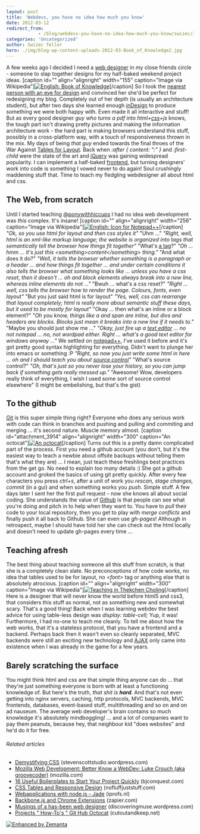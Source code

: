 ```yaml
---
layout: post
title: 'Webdevs, you have no idea how much you know'
date: 2012-03-12
redirect_from: 
            - /blog/webdevs-you-have-no-idea-how-much-you-know/swizec/3891
categories: 'Uncategorized'
author: Swizec Teller
hero: ./img/blog-wp-content-uploads-2012-03-Book_of_Knowledge2.jpg
---
```

A few weeks ago I decided I need a [web designer](http://en.wikipedia.org/wiki/Web_design "Web design") in my close friends circle - someone to slap together designs for my half-baked weekend project ideas. \[caption id="" align="alignright" width="155" caption="Image via Wikipedia"][![English: Book of Knowledge](./img/blog-wp-content-uploads-2012-03-Book_of_Knowledge2.jpg "English: Book of Knowledge")](http://commons.wikipedia.org/wiki/File:Book_of_Knowledge.jpg)\[/caption] So I took the [nearest person with an eye for design](http://twitter.com/ponywithhiccups) and convinced her she'd be perfect for redesigning my blog. Completely out of her depth (is usually an architecture student), but after two days she learned enough [inDesign](http://www.adobe.com/products/indesign/main.html "Adobe InDesign") to produce something we were both happy with. Even made it all interactive and stuff! But as every good designer _guy who turns a pdf into html+[css](http://en.wikipedia.org/wiki/Cascading_Style_Sheets "Cascading Style Sheets")+js_ knows, the tough part isn't drawing pretty pictures and making the information architecture work - the hard part is making browsers understand this stuff, possibly in a cross-platform way, with a touch of responsiveness thrown in the mix. My days of being _that guy_ ended towards the final throes of the War Against [Tables for Layout](http://en.wikipedia.org/wiki/Tableless_web_design "Tableless web design"). Back when _:after { content: ":" }_ and _:first-child_ were the state of the art and [jQuery](http://jquery.com/ "JQuery") was gaining widespread popularity. I can implement a half-baked [frontend](http://en.wikipedia.org/wiki/Front_and_back_ends "Front and back ends"), but turning designers' work into code is something I vowed never to do again! Soul crushingly maddening stuff that. Time to teach my fledgling webdesigner all about html and css.

## The Web, from scratch

Until I started teaching [@ponywithhiccups](http://twitter.com/ponywithhiccups) I had no idea web development was _this_ complex. It's insane! \[caption id="" align="alignright" width="256" caption="Image via Wikipedia"][![English: Icon for Notepad++](./img/blog-wp-content-uploads-2012-03-Notepad_plus_plus2.png "English: Icon for Notepad++")](http://commons.wikipedia.org/wiki/File:Notepad_plus_plus.png)\[/caption] _"Ok, so you use html for layout and then css styles it"_ "Uhm ..." _"Right, well, html is an xml-like markup language; the website is organized into tags that semantically tell the browser how things fit together"_ "What's [a tag](http://en.wikipedia.org/wiki/HTML_element "HTML element")?" _"Oh ... hmm ... it's just this &lt;something>content&lt;/something> thing."_ "And what does it do?" _"Well, it tells the browser whether something is a paragraph or a header ... and how things fit together ... and under certain conditions it also tells the browser what something looks like ... unless you have a css reset, then it doesn't ... oh and block elements always break into a new line, whereas inline elements do not ..."_ "Bwuh ... what's a css reset?" _"Right ... well, css tells the browser how to render the page. Colours, fonts, even layout"_ "But you just said html is for layout" _"Yes, well, css can rearrange that layout completely; html is really more about semantic stuff these days, but it used to be mostly for layout"_ "Okay ... then what's an inline or a block element?" _"Oh you know, things like a and span are inline, but divs and headers are blocks. Blocks just mean it breaks into a new line if it needs to."_ "Maybe you should just show me ..." _"Okay, just fire up a [text editor](http://en.wikipedia.org/wiki/Text_editor "Text editor") ... no not notepad ... no, not wordpad either. Right ... what's a good text editor for windows anyway ..."_ We settled on [notepad++](http://www.notepad-plus-plus.org/ "Notepad++"), I've used it before and it's got pretty good syntax highlighting for everything. Didn't want to plunge her into emacs or something :P _"Right, so now you just write some html in here ... oh and I should teach you about [source control](http://en.wikipedia.org/wiki/Revision_control "Revision control")"_ "What's source control?" _"Oh, that's just so you never lose your history, so you can jump back if something gets really messed up."_ "Awesome! Wow, developers really think of everything, I wish I used some sort of source control elsewhere" (I might be embelishing, but that's the gist)

## To the github

[Git](http://git-scm.com "Git (software)") is this super simple thing right? Everyone who does any serious work with code can think in branches and pushing and pulling and commiting and merging ... it's second nature. Muscle memory almost. \[caption id="attachment_3914" align="alignright" width="300" caption="An octocat"][![An octocat](./img/blog-wp-content-uploads-2012-03-4325726291_7535aa8037-300x199.jpg "An octocat")](http://swizec.com/blog/wp-content/uploads/2012/03/4325726291_7535aa8037.jpg)\[/caption] Turns out this is a pretty damn complicated part of the process. First you need a github account (you don't, but it's the easiest way to teach a newbie about offsite backups without telling them that's what they are) ... I mean, just teach these freshlings best practices from the get go. No need to explain _too many_ details :) She got a github account and groked the basics of using git pretty quickly. After every few characters you press _ctrl+s_, after a unit of work you _rescan, stage changes, commit_ (in a gui) and when something works you _push_. Simple stuff. A few days later I sent her the first pull request - now she knows all about social coding. She understands the value of [Github](http://github.com "GitHub") is that people can see what you're doing and pitch in to help when they want to. You have to _pull_ their code to your local repository, then you get to play with _merge conflicts_ and finally push it all back to Github. She can even use _gh-pages_! Although in retrospect, maybe I should have told her she can check out the html locally and doesn't need to update gh-pages every time ...

## Teaching afresh

The best thing about teaching someone all this stuff from scratch, is that she is a completely clean slate. No preconceptions of how code works, no idea that tables used to be for layout, no _&lt;font>_ tag or anything else that is absolutely atrocious. \[caption id="" align="alignright" width="300" caption="Image via Wikipedia"][![Teaching in Thekchen Choling](./img/blog-wp-content-uploads-2012-03-300px-Teaching-8001.jpg "Teaching in Thekchen Choling")](http://en.wikipedia.org/wiki/File:Teaching-800.jpg)\[/caption] Here is a designer that will never know the world before html5 and css3, that considers this stuff as normal, not as something new and somewhat scary. That's a good thing! Back when I was learning webdev the best advice for using table-less design was _display: table-cell;_ Yup, it was! Furthermore, I had no-one to teach me cleanly. To tell me about how the web works, that it's a stateless protocol, that you have a frontend and a backend. Perhaps back then it wasn't even so cleanly separated, MVC backends were still an exciting new technology and [AJAX](http://en.wikipedia.org/wiki/Ajax_%28programming%29 "Ajax (programming)") only came into existence when I was already in the game for a few years.

## Barely scratching the surface

You might think html and css are that simple thing anyone can do ... that they're just something everyone is born with at least a functioning knowledge of. But here's the truth, _that shit is **hard**._ And that's not even getting into nginx servers, caching, http protocols, MVC backends, MVC frontends, databases, event-based stuff, multithreading and so on and on ad nauseum. The average web developer's brain contains so much knowledge it's absolutely mindboggling! ... and a lot of companies want to pay them peanuts, because hey, that neighbour kid "does websites" and he'd do it for free.

###### Related articles

- [Demystifying CSS](http://stevenscottstudio.wordpress.com/2012/03/08/demystifying-css/) (stevenscottstudio.wordpress.com)
- [Mozilla Web Development: Better Know a WebDev: Luke Crouch (aka groovecoder)](http://blog.mozilla.com/webdev/2012/03/09/better-know-a-webdev-luke-crouch-aka-groovecoder/) (mozilla.com)
- [16 Useful Boilerplates to Start Your Project Quickly](http://bjconquest.com/2012/03/06/16-useful-boilerplates-to-start-your-project-quickly/) (bjconquest.com)
- [CSS Tables and Responsive Design](http://www.nofluffjuststuff.com/blog/terry_ryan/2012/01/css_tables_and_responsive_design) (nofluffjuststuff.com)
- [Webapplications with node.js - Jade](http://blog.iprofs.nl/2012/03/05/webapplications-with-node-js-jade/) (iprofs.nl)
- [Backbone.js and Chrome Extensions](https://zapier.com/blog/2012/02/23/backbonejs-within-chrome-extension/) (zapier.com)
- [Musings of a has-been web designer](http://discoveringmuse.wordpress.com/2012/03/09/musings-of-a-has-been-web-designer/) (discoveringmuse.wordpress.com)
- [Projects " How-To's " Git Hub Octocat](http://www.cutoutandkeep.net//projects/github-octocat) (cutoutandkeep.net)

[![Enhanced by Zemanta](http://img.zemanta.com/zemified_e.png?x-id=d1ac8b4a-0336-49c7-aca6-e7b68618ae29)](http://www.zemanta.com/ "Enhanced by Zemanta")
